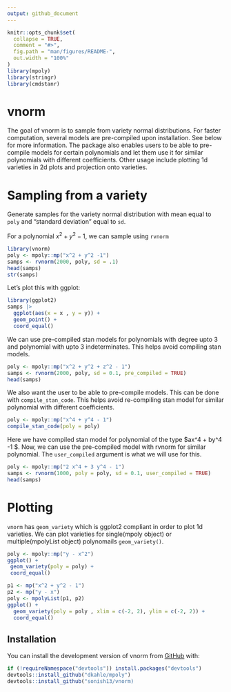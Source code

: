 ```yaml
---
output: github_document
---
```


<!-- README.md is generated from README.Rmd. Please edit that file -->

```r
knitr::opts_chunk$set(
  collapse = TRUE,
  comment = "#>",
  fig.path = "man/figures/README-",
  out.width = "100%"
)
library(mpoly)
library(stringr)
library(cmdstanr)
```

# vnorm

The goal of vnorm is to sample from variety normal distributions. For faster computation, several models are pre-compiled upon installation. See below for more information. The package also enables users to be able to pre-compile models for certain polynomials and let them use it for similar polynomials with different coefficients. Other usage include plotting 1d varieties in 2d plots and projection onto varieties. 

# Sampling from a variety

Generate samples for the variety normal distribution with mean equal to `poly` and "standard deviation" equal to `sd`.

For a polynomial $x^2 + y^2 -1$, we can sample using `rvnorm`

```r
library(vnorm)
poly <- mpoly::mp("x^2 + y^2 -1")
samps <- rvnorm(2000, poly, sd = .1)
head(samps)
str(samps)
```

Let's plot this with ggplot:

```r
library(ggplot2)
samps |> 
  ggplot(aes(x = x , y = y)) +
  geom_point() +
  coord_equal()
```

We can use pre-compiled stan models for polynomials with degree upto 3 and polynomial with upto 3 indeterminates. This helps avoid compiling stan models. 

```r
poly <- mpoly::mp("x^2 + y^2 + z^2 - 1")
samps <- rvnorm(2000, poly, sd = 0.1, pre_compiled = TRUE)
head(samps)
```

We also want the user to be able to pre-compile models. This can be done with `compile_stan_code`. This helps avoid re-compiling stan model for similar polynomial with different coefficients.

```r
poly <- mpoly::mp("x^4 + y^4 - 1")
compile_stan_code(poly = poly)
```

Here we have compiled stan model for polynomial of the type $ax^4 + by^4 -1 $. Now, we can use the pre-compiled model with rvnorm for similar polynomial. The `user_compiled` argument is what we will use for this.

```r
poly <- mpoly::mp("2 x^4 + 3 y^4 - 1")
samps <- rvnorm(1000, poly = poly, sd = 0.1, user_compiled = TRUE)
head(samps)
```

# Plotting

`vnorm` has `geom_variety` which is ggplot2 compliant in order to plot 1d varieties. We can plot varieties for single(mpoly object) or multiple(mpolyList object) polynomails `geom_variety()`.

```r
poly <- mpoly::mp("y - x^2")
ggplot() +
 geom_variety(poly = poly) +
 coord_equal()
```

```r
p1 <- mp("x^2 + y^2 - 1")
p2 <- mp("y - x")
poly <- mpolyList(p1, p2)
ggplot() +
  geom_variety(poly = poly , xlim = c(-2, 2), ylim = c(-2, 2)) +
  coord_equal()
```


## Installation

You can install the development version of vnorm from [GitHub](https://github.com/) with:

``` r
if (!requireNamespace("devtools")) install.packages("devtools")
devtools::install_github("dkahle/mpoly")
devtools::install_github("sonish13/vnorm)
```
